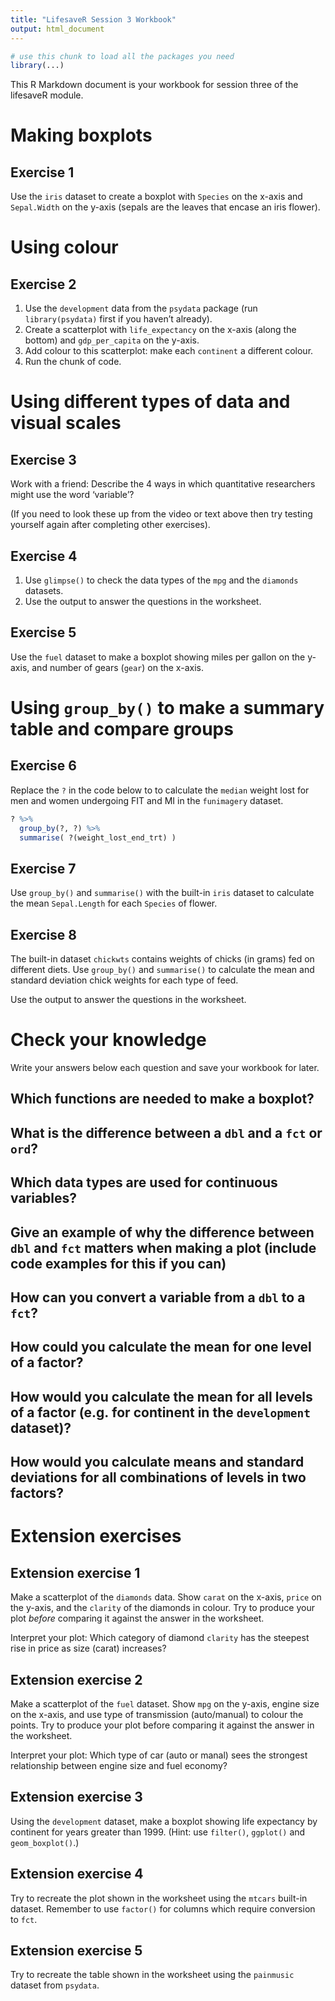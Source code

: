```yaml
---
title: "LifesaveR Session 3 Workbook"
output: html_document
---
```



```r
# use this chunk to load all the packages you need
library(...)
```


This R Markdown document is your workbook for session three of the lifesaveR module.



# Making boxplots

## Exercise 1

Use the `iris` dataset to create a boxplot with `Species` on the x-axis and `Sepal.Width` on the y-axis (sepals are the
leaves that encase an iris flower).




# Using colour

## Exercise 2

1. Use the `development` data from the `psydata` package (run `library(psydata)` first if you haven't already).
2. Create a scatterplot with `life_expectancy` on the x-axis (along the bottom) and `gdp_per_capita`
   on the y-axis.
3. Add colour to this scatterplot: make each `continent` a different colour.
4. Run the chunk of code.




# Using different types of data and visual scales

## Exercise 3

Work with a friend: Describe the 4 ways in which quantitative researchers might use the word 'variable'?

(If you need to look these up from the video or text above then try testing yourself again after completing other
exercises).

## Exercise 4

1. Use `glimpse()` to check the data types of the `mpg` and the `diamonds` datasets.
2. Use the output to answer the questions in the worksheet.

## Exercise 5

Use the `fuel` dataset to make a boxplot showing miles per gallon on the y-axis, and number of gears (`gear`) on the
x-axis.




# Using `group_by()` to make a summary table and compare groups

## Exercise 6

Replace the `?` in the code below to to calculate the `median` weight lost for men and women undergoing FIT and MI in the
`funimagery` dataset.

```r
? %>%
  group_by(?, ?) %>%
  summarise( ?(weight_lost_end_trt) )
```

## Exercise 7

Use `group_by()` and `summarise()` with the built-in `iris` dataset to calculate the mean `Sepal.Length` for each
`Species` of flower.

## Exercise 8

The built-in dataset `chickwts` contains weights of chicks (in grams) fed on different diets. Use `group_by()` and
`summarise()` to calculate the mean and standard deviation chick weights for each type of feed.

Use the output to answer the questions in the worksheet.




# Check your knowledge

Write your answers below each question and save your workbook for later.


## Which functions are needed to make a boxplot?

## What is the difference between a `dbl` and a `fct` or `ord`?

## Which data types are used for continuous variables?

## Give an example of why the difference between `dbl` and `fct` matters when making a plot (include code examples for this if you can)

## How can you convert a variable from a `dbl` to a `fct`?

## How could you calculate the mean for one level of a factor?

## How would you calculate the mean for all levels of a factor (e.g. for continent in the `development` dataset)?

## How would you calculate means and standard deviations for all combinations of levels in two factors?




# Extension exercises

## Extension exercise 1

Make a scatterplot of the `diamonds` data. Show `carat` on the x-axis, `price` on the y-axis, and the `clarity` of the
diamonds in colour. Try to produce your plot _before_ comparing it against the answer in the worksheet.

Interpret your plot: Which category of diamond `clarity` has the steepest rise in price as
size (carat) increases?

## Extension exercise 2

Make a scatterplot of the `fuel` dataset. Show `mpg` on the y-axis, engine size on the x-axis, and use type of
transmission (auto/manual) to colour the points. Try to produce your plot before comparing it against the answer in the
worksheet.

Interpret your plot: Which type of car (auto or manal) sees the strongest relationship between engine size and fuel economy?

## Extension exercise 3

Using the `development` dataset, make a boxplot showing life expectancy by continent for years greater than 1999. (Hint:
use `filter()`, `ggplot()` and `geom_boxplot()`.)

## Extension exercise 4

Try to recreate the plot shown in the worksheet using the `mtcars` built-in dataset. Remember to use `factor()` for
columns which require conversion to `fct`.

## Extension exercise 5

Try to recreate the table shown in the worksheet using the `painmusic` dataset from `psydata`.
